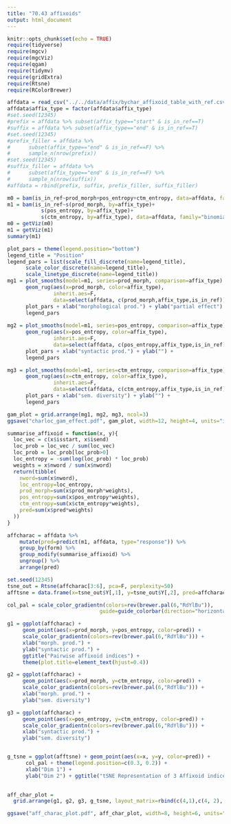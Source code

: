 ```yaml
---
title: "70.43 affixoids"
output: html_document
---
```


```r
knitr::opts_chunk$set(echo = TRUE)
require(tidyverse)
require(mgcv)
require(mgcViz)
require(qgam)
require(tidymv)
require(gridExtra)
require(Rtsne)
require(RColorBrewer)
```

```r
affdata = read_csv("../../data/affix/bychar_affixoid_table_with_ref.csv")
affdata$affix_type = factor(affdata$affix_type)
#set.seed(12345)
#prefix = affdata %>% subset(affix_type=="start" & is_in_ref==T)
#suffix = affdata %>% subset(affix_type=="end" & is_in_ref==T)
#set.seed(12345)
#prefix_filler = affdata %>% 
#      subset(affix_type=="end" & is_in_ref==F) %>% 
#      sample_n(nrow(prefix))
#set.seed(12345)
#suffix_filler = affdata %>% 
#      subset(affix_type=="end" & is_in_ref==F) %>% 
#      sample_n(nrow(suffix))
#affdata = rbind(prefix, suffix, prefix_filler, suffix_filler)
```

```r
m0 = bam(is_in_ref~prod_morph+pos_entropy+ctm_entropy, data=affdata, family="binomial")
m1 = bam(is_in_ref~s(prod_morph, by=affix_type)+
           s(pos_entropy, by=affix_type)+
           s(ctm_entropy, by=affix_type), data=affdata, family="binomial")
m0 = getViz(m0)
m1 = getViz(m1)
summary(m1)
```

```r
plot_pars = theme(legend.position="bottom")
legend_title = "Position"
legend_pars = list(scale_fill_discrete(name=legend_title),
      scale_color_discrete(name=legend_title),
      scale_linetype_discrete(name=legend_title))
mg1 = plot_smooths(model=m1, series=prod_morph, comparison=affix_type) + 
      geom_rug(aes(x=prod_morph, color=affix_type), 
               inherit.aes=F, 
               data=select(affdata, c(prod_morph,affix_type,is_in_ref))) + 
      plot_pars + xlab("morphological prod.") + ylab("partial effect") + 
      legend_pars
      
mg2 = plot_smooths(model=m1, series=pos_entropy, comparison=affix_type) + 
      geom_rug(aes(x=pos_entropy, color=affix_type), 
               inherit.aes=F, 
               data=select(affdata, c(pos_entropy,affix_type,is_in_ref))) + 
      plot_pars + xlab("syntactic prod.") + ylab("") + 
      legend_pars

mg3 = plot_smooths(model=m1, series=ctm_entropy, comparison=affix_type) + 
      geom_rug(aes(x=ctm_entropy, color=affix_type), 
               inherit.aes=F,
               data=select(affdata, c(ctm_entropy,affix_type,is_in_ref))) +
      plot_pars + xlab("sem. diversity") + ylab("") + 
      legend_pars

gam_plot = grid.arrange(mg1, mg2, mg3, ncol=3)
ggsave("charloc_gam_effect.pdf", gam_plot, width=12, height=4, units="in")
```

```r
summarise_affixoid = function(x, y){
  loc_vec = c(x$isstart, x$isend)
  loc_prob = loc_vec / sum(loc_vec)
  loc_prob = loc_prob[loc_prob>0]
  loc_entropy = -sum(log(loc_prob) * loc_prob)
  weights = x$nword / sum(x$nword)
  return(tibble(
    nword=sum(x$nword),
    loc_entropy=loc_entropy,
    prod_morph=sum(x$prod_morph*weights),
    pos_entropy=sum(x$pos_entropy*weights),
    ctm_entropy=sum(x$ctm_entropy*weights),
    pred=sum(x$pred*weights)
  ))
}

affcharac = affdata %>% 
    mutate(pred=predict(m1, affdata, type="response")) %>% 
    group_by(form) %>% 
    group_modify(summarise_affixoid) %>% 
    ungroup() %>%
    arrange(pred)

```

```r
set.seed(12345)
tsne_out = Rtsne(affcharac[3:6], pca=F, perplexity=50)
afftsne = data.frame(x=tsne_out$Y[,1], y=tsne_out$Y[,2], pred=affcharac$pred)
```

```r
col_pal = scale_color_gradientn(colors=rev(brewer.pal(6,"RdYlBu")), 
                              guide=guide_colorbar(direction="horizontal"))

g1 = ggplot(affcharac) + 
     geom_point(aes(x=prod_morph, y=pos_entropy, color=pred)) +        
     scale_color_gradientn(colors=rev(brewer.pal(6,"RdYlBu"))) + 
     xlab("morph. prod.") + 
     ylab("syntactic prod.") + 
     ggtitle("Pairwise affixoid indices") + 
     theme(plot.title=element_text(hjust=0.4))

g2 = ggplot(affcharac) + 
     geom_point(aes(x=prod_morph, y=ctm_entropy, color=pred)) +        
     scale_color_gradientn(colors=rev(brewer.pal(6,"RdYlBu"))) + 
     xlab("morph. prod.") + 
     ylab("sem. diversity")

g3 = ggplot(affcharac) + 
     geom_point(aes(x=pos_entropy, y=ctm_entropy, color=pred)) +        
     scale_color_gradientn(colors=rev(brewer.pal(6,"RdYlBu"))) + 
     xlab("syntactic prod.") + 
     ylab("sem. diversity")


g_tsne = ggplot(afftsne) + geom_point(aes(x=x, y=y, color=pred)) + 
      col_pal + theme(legend.position=c(0.3, 0.2)) + 
      xlab("Dim 1") + 
      ylab("Dim 2") + ggtitle("tSNE Representation of 3 Affixoid indices")
      

aff_char_plot = 
  grid.arrange(g1, g2, g3, g_tsne, layout_matrix=rbind(c(4,1),c(4, 2), c(4, 3)), widths=c(3, 2))

ggsave("aff_charac_plot.pdf", aff_char_plot, width=8, height=6, units="in")

```